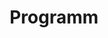 ---
individual-type: "menu-page"
id: 3
title: "Programm"
slug: "/program"
image: "img/wedding_hero_img.jpg"
status: ""
content: {"timelineItems" : [
    {"step": 1, "icon": "Icon", "text": "10:00 Uhr Sektempfang vor dem Rathaus"},
    {"step": 2, "icon": "Icon", "text": "11:00 Uhr Trauung (mit Eltern & Trauzeugen)"},
    {"step": 3, "icon": "Icon", "text": "Seifenblasen und Häppchen"},
    {"step": 4, "icon": "Icon", "text": "Freizeit / Pause"},
    {"step": 5, "icon": "Icon", "text": "16:00 Uhr Treffen an der Opfinger Hütte"},
    {"step": 6, "icon": "Icon", "text": "17:00 Uhr Grillieren & Essen"},
    {"step": 7, "icon": "Icon", "text": "Feiern bis in die Nacht"},
]}
---
